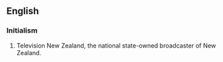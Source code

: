 ==English==

===Initialism===
{{rfc-header|Initialism}}
{{head|en|initialism}}

# {{label|en|NZ}} Television New Zealand, the national state-owned broadcaster of New Zealand.